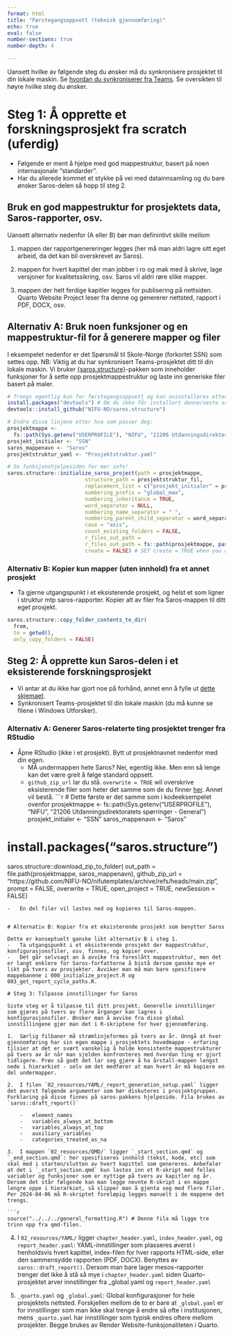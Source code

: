 ```yaml
---
format: html
title: "Førstegangsoppsett (teknisk gjennomføring)"
echo: true
eval: false
number-sections: true
number-depth: 4

---
```


Uansett hvilke av følgende steg du ønsker må du synkronisere prosjektet til din lokale maskin. Se [hvordan du synkroniserer fra Teams](). Se oversikten til høyre hvilke steg du ønsker. 

# Steg 1: Å opprette et forskningsprosjekt fra scratch (uferdig)

-   Følgende er ment å hjelpe med god mappestruktur, basert på noen internasjonale "standarder".
-   Har du allerede kommet et stykke på vei med datainnsamling og du bare ønsker Saros-delen så hopp til steg 2.


## Bruk en god mappestruktur for prosjektets data, Saros-rapporter, osv.

Uansett alternativ nedenfor (A eller B) bør man definintivt skille mellom

1.  mappen der rapportgenereringer legges (her må man aldri lagre sitt eget arbeid, da det kan bli overskrevet av Saros).

2.  mappen for hvert kapittel der man jobber i ro og mak med å skrive, lage versjoner for kvalitetssikring, osv. Saros vil aldri røre slike mapper.

4.  mappen der helt ferdige kapitler legges for publisering på nettsiden. Quarto Website Project leser fra denne og genererer nettsted, rapport i PDF, DOCX, osv.


## Alternativ A: Bruk noen funksjoner og en mappestruktur-fil for å generere mapper og filer
I eksempelet nedenfor er det Spørsmål til Skole-Norge (forkortet SSN) som settes opp.
NB: Viktig at du har synkronisert Teams-prosjektet ditt til din lokale maskin.
Vi bruker [{saros.structure}](https://github.com/NIFU-NO/saros.structure/)-pakken som inneholder funksjoner for å sette opp prosjektmappestruktur og laste inn generiske filer basert på maler.

```r
# Trengs egentlig kun for førstegangsoppsett og kan avinstalleres etterpå om ønskelig
install.packages("devtools") # Om du ikke får installert denne/neste så mangler du Rtools: https://cran.r-project.org/bin/windows/Rtools/
devtools::install_github("NIFU-NO/saros.structure")

# Endre disse linjene etter hva som passer deg:
prosjektmappe <- 
  fs::path(Sys.getenv("USERPROFILE"), "NIFU", "21206 Utdanningsdirektoratets spørringer - General")
prosjekt_initialer <- "SSN"
saros_mappenavn <- "Saros"
prosjektstruktur_yaml <- "Prosjektstruktur.yaml"

# Se funksjonshjelpesiden for mer info!
saros.structure::initialize_saros_project(path = prosjektmappe, 
                         structure_path = prosjektstruktur_fil, 
                         replacement_list = c("prosjekt_initialer" = prosjekt_initialer),
                         numbering_prefix = "global_max",
                         numbering_inheritance = TRUE,
                         word_separator = NULL,
                         numbering_name_separator = " ",
                         numbering_parent_child_separator = word_separator,
                         case = "asis",
                         count_existing_folders = FALSE,
                         r_files_out_path = 
                         r_files_out_path = fs::path(prosjektmappe, paste0(saros_mappenavn, prosjekt_initialer), "01_script", "script_templates"), 
                         create = FALSE) # SET create = TRUE when you are satisfied with the folder structure

```

### Alternativ B: Kopier kun mapper (uten innhold) fra et annet prosjekt
-   Ta gjerne utgangspunkt i et eksisterende prosjekt, og helst et som ligner i struktur mtp saros-rapporter. Kopier alt av filer fra Saros-mappen til ditt eget prosjekt.

```r
saros.structure::copy_folder_contents_to_dir(
  from, 
  to = getwd(),
  only_copy_folders = FALSE)
```


## Steg 2: Å opprette kun Saros-delen i et eksisterende forskningsprosjekt

-   Vi antar at du ikke har gjort noe på forhånd, annet enn å fylle ut [dette skjemaet](https://nifueu.qualtrics.com/jfe/form/SV_00PwJYAvrXbgOLs).
-   Synkronisert Teams-prosjektet til din lokale maskin (du må kunne se filene i Windows Utforsker).

### Alternativ A: Generer Saros-relaterte ting prosjektet trenger fra RStudio
-   Åpne RStudio (ikke i et prosjekt). Bytt ut prosjektnavnet nedenfor med din egen.
    -   MÅ undermappen hete Saros? Nei, egentlig ikke. Men enn så lenge kan det være greit å følge standard oppsett.
    -   `github_zip_url` lar du stå. `overwrite = TRUE` wil overskrive eksisterende filer som heter det samme som de du finner [her](https://github.com/NIFU-NO/nifutemplates/). Annet vil bestå.
```r
# Dette første er det samme som i kodeeksempelet ovenfor
prosjektmappe <- 
  fs::path(Sys.getenv("USERPROFILE"), "NIFU", "21206 Utdanningsdirektoratets spørringer - General")
prosjekt_initialer <- "SSN"
saros_mappenavn <- "Saros"

# install.packages("saros.structure")
saros.structure::download_zip_to_folder(
  out_path = file.path(prosjektmappe, saros_mappenavn), 
  github_zip_url = "https://github.com/NIFU-NO/nifutemplates/archive/refs/heads/main.zip", 
  prompt = FALSE, overwrite = TRUE, open_project = TRUE, newSession = FALSE)
```
-   En del filer vil lastes ned og kopieres til Saros-mappen.


# Alternativ B: Kopier fra et eksisterende prosjekt som benytter Saros

Dette er konseptuelt ganske likt alternativ B i steg 1.
-   Ta utgangspunkt i et eksisterende prosjekt der mappestruktur, konfigurasjonsfiler, osv. finnes, og kopier over. 
-   Det går selvsagt an å avvike fra foreslått mappestruktur, men det er langt enklere for Saros-forfatterne å bistå dersom ganske mye er likt på tvers av prosjekter. Avviker man må man bare spesifisere mappebanene i 000_initialize_project.R og 003_get_report_cycle_paths.R.

# Steg 3: Tilpasse innstillinger for Saros

Siste steg er å tilpasse til ditt prosjekt. Generelle innstillinger som gjøres på tvers av flere årganger kan lagres i konfigurasjonsfiler. Ønsker man å avvike fra disse global innstillingene gjør man det i R-skriptene for hver gjennomføring.

1.  Særlig filbaner må strømlinjeformes på tvers av år. Unngå at hver gjennomføring har sin egen mappe i prosjektets hovedmappe - erfaring tilsier at det er svært vanskelig å holde konsistente mappestrukturer på tvers av år når man sjelden konfronteres med hvordan ting er gjort tidligere. Prøv så godt det lar seg gjøre å ha årstall-mappen lengst nede i hierarkiet - selv om det medfører at man hvert år må kopiere en del undermapper.

2.  I filen `02_resources/YAML/_report_generation_setup.yaml` ligger det øverst følgende argumenter som bør diskuteres i prosjektgruppen. Forklaring på disse finnes på saros-pakkens hjelpeside. Fila brukes av `saros::draft_report()`

    -   element_names
    -   variables_always_at_bottom
    -   variables_always_at_top
    -   auxiliary_variables
    -   categories_treated_as_na

3.  I mappen `02_resources/QMD/` ligger `_start_section.qmd` og `_end_section.qmd`: her spesifiseres innhold (tekst, kode, etc) som skal med i starten/slutten av hvert kapittel som genereres. Anbefaler at det i `_start_section.qmd` kun lastes inn et R-skript med felles variabler og funksjoner som er nyttige på tvers av kapitler og år. Dersom det står følgende kan man legge nevnte R-skript i en mappe lengre oppe i hierarkiet, så slipper man å gjenta seg med flere filer. Per 2024-04-06 må R-skriptet foreløpig legges manuelt i de mappene det trengs.

```r
source("../../../general_formatting.R") # Denne fila må ligge tre trinn opp fra qmd-filen.
```

4.  I `02_resources/YAML/` ligger `chapter_header.yaml`, `index_header.yaml`, og `report_header.yaml`: YAML-innstillinger som plasseres øverst i henholdsvis hvert kapittel, index-filen for hver rapports HTML-side, eller den sammensydde rapporten (PDF, DOCX). Benyttes av `saros::draft_report()`. Dersom man bare lager mesos-rapporter trenger det ikke å stå så mye i `chapter_header.yaml` siden Quarto-prosjektet arver innstillinger fra _global.yaml og `report_header.yaml`


5.  `_quarto.yaml` og `_global.yaml`: Global konfigurasjoner for hele prosjektets nettsted. Forskjellen mellom de to er bare at `_global.yaml` er for innstillinger som man ikke skal trenge å endre så ofte i institusjonen, mens `_quarto.yaml` har innstillinger som typisk endres oftere mellom prosjekter. Begge brukes av Render Website-funksjonaliteten i Quarto.
